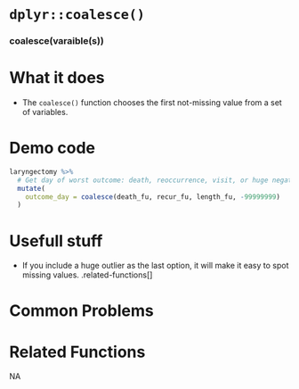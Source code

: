 # [`dplyr::coalesce()`]{.blue}
 
 
### [coalesce]{.blue}(varaible(s)){.center} 
 
# What it does 

+ The [`coalesce()`]{.blue} function chooses the first not-missing value from a set of variables.
  
 
# Demo code 

```r
laryngectomy %>%
  # Get day of worst outcome: death, reoccurrence, visit, or huge negative number
  mutate(
    outcome_day = coalesce(death_fu, recur_fu, length_fu, -99999999)
  )
```
  
 
# Usefull stuff 

+ If you include a huge outlier as the last option, it will make it easy to spot missing values.
.related-functions[]
  
 
# Common Problems 

  
 
# Related Functions 
NA  
